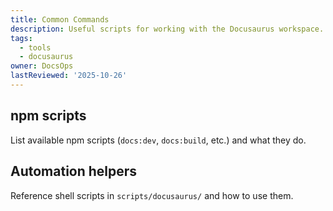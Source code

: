 ```yaml
---
title: Common Commands
description: Useful scripts for working with the Docusaurus workspace.
tags:
  - tools
  - docusaurus
owner: DocsOps
lastReviewed: '2025-10-26'
---
```

## npm scripts

List available npm scripts (`docs:dev`, `docs:build`, etc.) and what they do.

## Automation helpers

Reference shell scripts in `scripts/docusaurus/` and how to use them.
